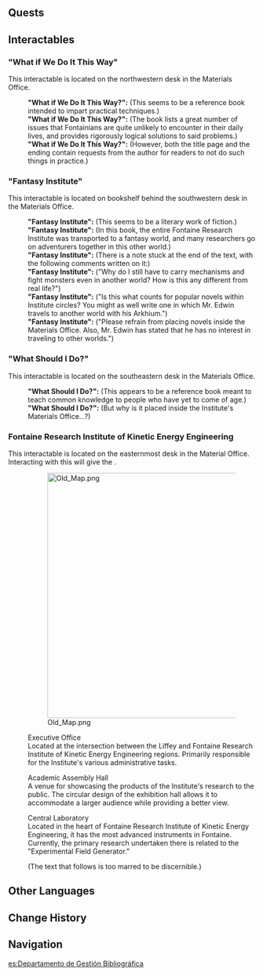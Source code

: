 {{Location Infobox
|image        = Materials Office.png
|type         = Point of Interest
|region       = Fontaine
|area         = Fontaine Research Institute of Kinetic Energy Engineering Region
}}
{{Location Intro|description=<!-- editor-written description -->}}
<!--
==Points of Interest==
{{Locations by Category Table|type=Points of Interest}}
-->
==Quests==
{{Quests by Category List|Materials Office Quests|heo=1}}
<!--
==Features==
===Domains===
{{Domains by Category Gallery}}
--><!--
==Exploration==

===Enemies===
====Normal Bosses====
* {{Enemy|}}

====Elite Enemies====
* {{Enemy|}}

====Common Enemies====
* {{Enemy|}}

===Local Specialties===
* {{Item|}}
-->
==Interactables==

==="What if We Do It This Way"===
This interactable is located on the northwestern desk in the Materials Office.

{{Dialogue Start}}
:'''"What if We Do It This Way?":''' (This seems to be a reference book intended to impart practical techniques.)
:'''"What if We Do It This Way?":''' (The book lists a great number of issues that Fontainians are quite unlikely to encounter in their daily lives, and provides rigorously logical solutions to said problems.)
:'''"What if We Do It This Way?":''' (However, both the title page and the ending contain requests from the author for readers to not do such things in practice.)
{{Dialogue End}}

==="Fantasy Institute"===
This interactable is located on bookshelf behind the southwestern desk in the Materials Office.

{{Dialogue Start}}
:'''"Fantasy Institute":''' (This seems to be a literary work of fiction.)
:'''"Fantasy Institute":''' (In this book, the entire Fontaine Research Institute was transported to a fantasy world, and many researchers go on adventurers{{sic}} together in this other world.)
:'''"Fantasy Institute":''' (There is a note stuck at the end of the text, with the following comments written on it:)
:'''"Fantasy Institute":''' ("Why do I still have to carry mechanisms and fight monsters even in another world? How is this any different from real life?")
:'''"Fantasy Institute":''' ("Is this what counts for popular novels within Institute circles? You might as well write one in which Mr. Edwin travels to another world with his Arkhium.")
:'''"Fantasy Institute":''' ("Please refrain from placing novels inside the Materials Office. Also, Mr. Edwin has stated that he has no interest in traveling to other worlds.")
{{Dialogue End}}

==="What Should I Do?"===
This interactable is located on the southeastern desk in the Materials Office.

{{Dialogue Start}}
:'''"What Should I Do?":''' (This appears to be a reference book meant to teach common knowledge to people who have yet to come of age.)
:'''"What Should I Do?":''' (But why is it placed inside the Institute's Materials Office...?)
{{Dialogue End}}

===Fontaine Research Institute of Kinetic Energy Engineering===
This interactable is located on the easternmost desk in the Material Office. Interacting with this will give the {{Achievement|A Perfect Yesterday}}.{{Verify}}

{{Dialogue Start}}
:[[File:Old Map.png|500px]]

:Executive Office
:Located at the intersection between the Liffey and Fontaine Research Institute of Kinetic Energy Engineering regions. Primarily responsible for the Institute's various administrative tasks.

:Academic Assembly Hall
:A venue for showcasing the products of the Institute's research to the public. The circular design of the exhibition hall allows it to accommodate a larger audience while providing a better view.

:Central Laboratory
:Located in the heart of Fontaine Research Institute of Kinetic Energy Engineering, it has the most advanced instruments in Fontaine. Currently, the primary research undertaken there is related to the "Experimental Field Generator."

:(The text that follows is too marred to be discernible.)
{{Dialogue End}}
<!--
==Puzzles==
===Puzzle Name===

==NPCs==
*

===Vendors===
*

==Descriptions==
{{Description|}}

==Soundtracks==
{{Soundtracks by Category Table|{{subst:#titleparts:{{subst:PAGENAME}}}} Soundtracks|header={{subst:#titleparts:{{subst:PAGENAME}}}}}}

==Lore==

==Gallery==
<gallery>

</gallery>

==Video Guides==
{{EVT
|video   = 
|caption = 
}}
-->
==Other Languages==
{{Other Languages
|en      = Materials Office
|zhs     = 资料院
|zhs_rm  = 
|zht     = 資料院
|zht_rm  = 
|zh_tl   = 
|ja      = 資料局
|ja_rm   = Shiryou-kyoku
|ja_tl   = 
|ko      = 자료원
|ko_rm   = 
|ko_tl   = 
|es      = Departamento de Gestión Bibliográfica
|es_tl   = Bibliographic Management Department
|fr      = Bureau documentaire
|fr_tl   = Documentation Office
|ru      = Архив
|ru_tl   = Archive
|th      = สำนักวิทยบริการ
|th_rm   = 
|th_tl   = 
|vi      = Phòng Tư Liệu
|vi_tl   = 
|de      = Archiv
|de_tl   = Archive
|id      = Materials Office
|pt      = Escritório de Recursos
|pt_tl   = 
|tr      = Materyal Ofisi
|tr_tl   = 
|it      = Ufficio materiali
|it_tl   = 
}}

==Change History==
{{Change History|4.1}}

==Navigation==
{{PoI Navbox|Fontaine}}

[[es:Departamento de Gestión Bibliográfica]]
